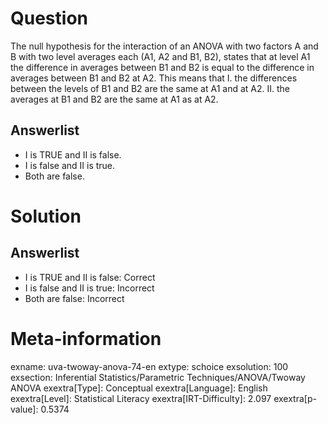 Question
========

The null hypothesis for the interaction of an ANOVA with two factors A and B with two level averages each (A1, A2 and B1, B2), states that at level A1 the difference in averages between B1 and B2 is equal to the difference in averages between B1 and B2 at A2. This means that I. the differences between the levels of B1 and B2 are the same at A1 and at A2. II. the averages at B1 and B2 are the same at A1 as at A2.

Answerlist
----------

* I is TRUE and II is false.
* I is false and II is true.
* Both are false.

Solution
========

Answerlist
----------

* I is TRUE and II is false: Correct
* I is false and II is true: Incorrect
* Both are false: Incorrect

Meta-information
================
exname: uva-twoway-anova-74-en
extype: schoice
exsolution: 100
exsection: Inferential Statistics/Parametric Techniques/ANOVA/Twoway ANOVA
exextra[Type]: Conceptual
exextra[Language]: English
exextra[Level]: Statistical Literacy
exextra[IRT-Difficulty]: 2.097
exextra[p-value]: 0.5374
